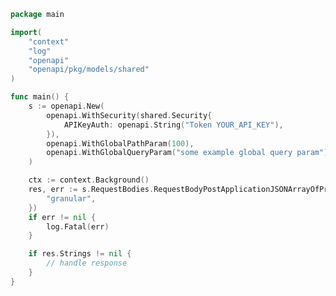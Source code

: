 ```go showLineNumbers copy filename="Request Body Post Application Json Array Of Primitive usage example"
package main

import(
	"context"
	"log"
	"openapi"
	"openapi/pkg/models/shared"
)

func main() {
    s := openapi.New(
        openapi.WithSecurity(shared.Security{
            APIKeyAuth: openapi.String("Token YOUR_API_KEY"),
        }),
        openapi.WithGlobalPathParam(100),
        openapi.WithGlobalQueryParam("some example global query param"),
    )

    ctx := context.Background()
    res, err := s.RequestBodies.RequestBodyPostApplicationJSONArrayOfPrimitive(ctx, []string{
        "granular",
    })
    if err != nil {
        log.Fatal(err)
    }

    if res.Strings != nil {
        // handle response
    }
}
```
